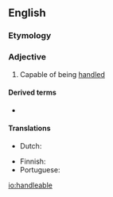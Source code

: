 ==English==

===Etymology===
{{suffix|handle|able|lang=en}}

===Adjective===
{{en-adj|-}}

# Capable of being [[handle]]d

====Derived terms====
* {{l|en|handleability}}

====Translations====
{{trans-top|capable of being handled}}
* Dutch: {{t+|nl|handelbaar}}
{{trans-mid}}
* Finnish: {{t|fi|käsiteltävä}}
* Portuguese: {{t|pt|manejável}}
{{trans-bottom}}

[[io:handleable]]